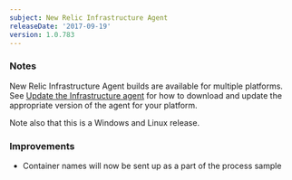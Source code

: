 ```yaml
---
subject: New Relic Infrastructure Agent
releaseDate: '2017-09-19'
version: 1.0.783
---
```


### Notes

New Relic Infrastructure Agent builds are available for multiple platforms. See [Update the Infrastructure agent](https://docs.newrelic.com/docs/infrastructure/new-relic-infrastructure/installation/update-infrastructure-agent) for how to download and update the appropriate version of the agent for your platform.

Note also that this is a Windows and Linux release.

### Improvements

* Container names will now be sent up as a part of the process sample
